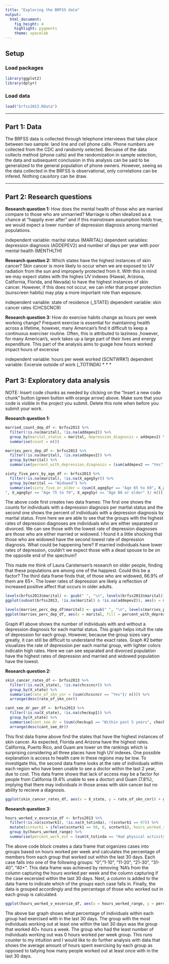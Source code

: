 ```yaml
---
title: "Exploring the BRFSS data"
output: 
  html_document: 
    fig_height: 4
    highlight: pygments
    theme: spacelab
---
```


## Setup

### Load packages

```r
library(ggplot2)
library(dplyr)
```

### Load data

```r
load("brfss2013.RData")
```



* * *

## Part 1: Data
The BRFSS data is collected through telephone interviews that take place between two sample: land line and cell phone calls. Phone numbers are collected from the CDC and randomly selected. Becuase of the data collects method (phone calls) and the randomization in sample selection, the data and subsequent conclusion in this analysis can be said to be generalized to the general population of phone owners. However, seeing as the data collected in the BRFSS is observational, only correlations can be infered. Nothing causitory can be draw. 


* * *

## Part 2: Research questions

**Research question 1:**
How does the mental health of those who are married compare to those who are unmarried? Marriage is often idealized as a chance at "happily ever after" and if this mainstream assumption holds true, we would expect a lower number of depression diagnosis among married populations.

independent variable: marital status (MARITAL)
dependent variables: depression diagnosis (ADDEPEV2) and number of days per year with poor mental health (MENTHLTH)

**Research question 2:**
Which states have the highest instances of skin cancer? Skin cancer is more likely to occur when we are exposed to UV radiation from the sun and improperly protected from it. With this in mind we may expect states with the highes UV indexes (Hawaii, Arizona, California, Florida, and Nevada) to have the highest instances of skin cancer. However, if this does not occur, we can infer that proper protection (sunscreen habits) may play a more important role than exposure. 

independent variable: state of residence (_STATE)
dependent variable: skin cancer rates (CHCSCNCR)

**Research question 3:**
How do exercise habits change as hours per week working change? Frequent exercise is essential for maintaining health across a lifetime, however, many American's find it difficult to keep a continuous exerciser routine. Often, this is attributed to laziness ,however, for many American's, work takes up a large part of their lives and energy expenditure. This part of the analysis aims to guage how hours worked impact hours of excersise 

independent variable: hours per week worked (SCNTWRK1)
dependent variable: Excersie outside of work (_TOTINDA)
* * *

## Part 3: Exploratory data analysis

NOTE: Insert code chunks as needed by clicking on the "Insert a new code chunk" 
button (green button with orange arrow) above. Make sure that your code is visible
in the project you submit. Delete this note when before you submit your work.

**Research question 1:**

```r
married_count_dep_df <- brfss2013 %>%
  filter(!is.na(marital), !is.na(addepev2)) %>%
  group_by(marital_status = marital, depression_diagnosis = addepev2) %>%
  summarise(count = n())

marries_perc_dep_df <- brfss2013 %>% 
  filter(!is.na(marital), !is.na(addepev2)) %>%
  group_by(marital) %>%
  summarise(percent_with_depression_diagnosis = (sum(addepev2 == "Yes") / n()))

sixty_five_perc_by_age_df <- brfss2013 %>% 
  filter(!is.na(marital), !is.na(X_ageg5yr)) %>%
  group_by(marital == "Widowed") %>% 
  summarise(sixty_five_or_older = (sum(X_ageg5yr == "Age 65 to 69", X_ageg5yr == "Age 70 to 74 
", X_ageg5yr == "Age 75 to 79", X_ageg5yr == "Age 80 or older" )/ n()))
```
The above code first creates two data frames: The first one shows the counts for individuals with a depression diagnosis per martial status and the second one shows the percent of individuals with a depression diagnosis by marital status. From here we are able to see that the groups with the highest rates of depression diagnoses are individuals who are either separated or divorced. We can see those with the lowest rate of depression diagnoses are those who are either married or widowed. I found it a little shocking that those who are widowed have the second lowest rate of depression diagnosis. What could be happening here? If married individuals have lower rates of depression, couldn't we expect those with a dead spouse to be on the opposite end of the spectrum? 

This made me think of Laura Carstensen's research on older people, finding that these populations are among one of the happiest. Could this be a factor? The third data frame finds that, of those who are widowed, 66.9% of them are 65+. The lower rates of depression are likely a reflection of increased positive affect that occurs in older adults. 


```r
levels(brfss2013$marital) <- gsub(" ", "\n", levels(brfss2013$marital))
ggplot(subset(brfss2013, !is.na(marital) & !is.na(addepev2)), aes(x = marital, fill = addepev2)) + geom_bar()

levels(marries_perc_dep_df$marital) <- gsub(" ", "\n", levels(marries_perc_dep_df$marital))
ggplot(marries_perc_dep_df, aes(x = marital, fill = percent_with_depression_diagnosis)) +geom_bar()

```
Graph #1 above shows the number of individuals with and without a depression diagnosis for each marital status. This graph helps intuit the rate of depression for each group. However, because the group sizes vary greatly, it can still be difficult to understand the exact rates. Graph #2 better visualizes the rate of depression per each marital group, with lighter colors indicatin high rates. Here we can see separated and divorced population have the highest rates of depression and married and widowed population have the lowest.

**Research question 2:**

```r
skin_cancer_rates_df <- brfss2013 %>%
  filter(!is.na(X_state), !is.na(chcscncr)) %>%
  group_by(X_state) %>%
  summarise(rate_of_skn_cnr = (sum(chcscncr == "Yes")/ n())) %>% 
  arrange(desc(rate_of_skn_cnr))

cant_see_dr_per_df <- brfss2013 %>%
  filter(!is.na(X_state), !is.na(checkup1)) %>%
  group_by(X_state) %>%
  summarise(cant_see_dr = (sum(checkup1 == "Within past 5 years", checkup1 == "5 or more years ago")/ n())) %>%
  arrange(desc(cant_see_dr))
```

This first data frame above find the states that have the highest instances of skin cancer. As expected, Florida and Arizona have the highest rates. California, Puerto Rico, and Guam are lower on the rankings which is surprising considering all three places have high UV indexes. One possible explanation is access to health care in these regions may be low. To investigate this, the second data frame looks at the rate of individuals within each region who have been unable to see a doctor within the last 2 year, due to cost. This data frame shows that lack of access may be a factor for people from California (9.4% unable to see a doctor) and Guam (7.8%), implying that there may individuals in those areas with skin cancer but no ability to recieve a diagnosis. 


```r
ggplot(skin_cancer_rates_df, aes(x = X_state, y = rate_of_skn_cnr)) + geom_col() + theme(axis.text.x = element_text(angle = 45, hjust = 1))

```

**Research question 3:**

```r


hours_worked_v_excersie_df <- brfss2013 %>% 
  filter(!is.na(scntwrk1), !is.na(X_totinda), !(scntwrk1 == 97)) %>%
  mutate(scntwrk1 = ifelse(scntwrk1 == 98, 0, scntwrk1), hours_worked_range = cut(scntwrk1, c(-Inf, 0, 10, 20, 30, 40, Inf), labels = c("0","1-10", "11-20", "21-30", "31-40", "40+"))) %>%
  group_by(hours_worked_range) %>%
  summarise(percent_work_out = (sum(X_totinda == "Had physical activity or exercise")  / n()))
```

The above code block creates a data frame that organizes cases into groups based on hours worked per week and calculates the percentage of members from each group that worked out within the last 30 days. Each case falls into one of the following groups: "0","1-10", "11-20", "21-30", "31-40", "40+". This data frame was achieved by removing 'NA's from the column capturing the hours worked per week and the column capturing if the case excersied within the last 30 days. Next, a column is added to the data frame to indicate which of the groups each case falls in. Finally, the data is grouped accordingly and the percentage of those who worked out in each group is calculated. 


```r

ggplot(hours_worked_v_excersie_df, aes(x = hours_worked_range, y = percent_work_out)) + geom_col()


```


The above bar graph shows what percentage of individuals within each group had exercised with in the last 30 days. The group with the most individuals working out at least one within the last 30 days was the group that worked 40+ hours a week. The group who had the least number of individuals working out was 0 hours worked per week group. This runs counter to my intuition and I would like to do further analysis with data that shows the average amount of hours spent exercising by each group as opposed to tallying how many people worked out at least once with in the last 30 days. 

